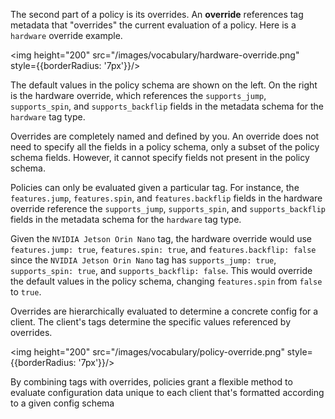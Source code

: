 The second part of a policy is its overrides. An **override** references tag metadata that "overrides" the current evaluation of a policy. Here is a `hardware` override example.

<img height="200" src="/images/vocabulary/hardware-override.png" style={{borderRadius: '7px'}}/>

The default values in the policy schema are shown on the left. On the right is the hardware override, which references the `supports_jump`, `supports_spin`, and `supports_backflip` fields in the metadata schema for the `hardware` tag type. 

Overrides are completely named and defined by you. An override does not need to specify all the fields in a policy schema, only a subset of the policy schema fields. However, it cannot specify fields not present in the policy schema.

Policies can only be evaluated given a particular tag. For instance, the `features.jump`, `features.spin`, and `features.backflip` fields in the hardware override reference the `supports_jump`, `supports_spin`, and `supports_backflip` fields in the metadata schema for the `hardware` tag type.

Given the `NVIDIA Jetson Orin Nano` tag, the hardware override would use `features.jump: true`, `features.spin: true`, and `features.backflip: false` since the `NVIDIA Jetson Orin Nano` tag has `supports_jump: true`, `supports_spin: true`, and `supports_backflip: false`. This would override the default values in the policy schema, changing `features.spin` from `false` to `true`.

Overrides are hierarchically evaluated to determine a concrete config for a client. The client's tags determine the specific values referenced by overrides.

<img height="200" src="/images/vocabulary/policy-override.png" style={{borderRadius: '7px'}}/>

By combining tags with overrides, policies grant a flexible method to evaluate configuration data unique to each client that's formatted according to a given config schema
